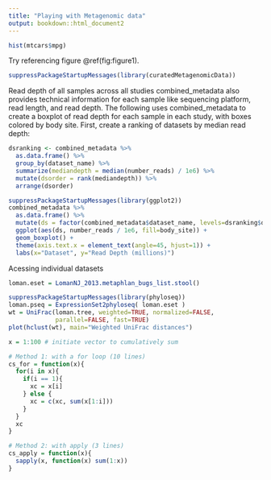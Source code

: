```yaml
---
title: "Playing with Metagenomic data"
output: bookdown::html_document2
---
```

  
```r
hist(mtcars$mpg)
```
Try referencing figure \@ref(fig:figure1). 
```r
suppressPackageStartupMessages(library(curatedMetagenomicData))
```
Read depth of all samples across all studies
combined_metadata also provides technical information for each sample like sequencing platform, read length, and read depth. The following uses combined_metadata to create a boxplot of read depth for each sample in each study, with boxes colored by body site. First, create a ranking of datasets by median read depth:
```r
dsranking <- combined_metadata %>%
  as.data.frame() %>% 
  group_by(dataset_name) %>%
  summarize(mediandepth = median(number_reads) / 1e6) %>%
  mutate(dsorder = rank(mediandepth)) %>%
  arrange(dsorder)
```
```r
suppressPackageStartupMessages(library(ggplot2))
combined_metadata %>%
  as.data.frame() %>%
  mutate(ds = factor(combined_metadata$dataset_name, levels=dsranking$dataset_name)) %>%
  ggplot(aes(ds, number_reads / 1e6, fill=body_site)) + 
  geom_boxplot() +
  theme(axis.text.x = element_text(angle=45, hjust=1)) +
  labs(x="Dataset", y="Read Depth (millions)")
```
Acessing individual datasets
```r
loman.eset = LomanNJ_2013.metaphlan_bugs_list.stool()
```
```r
suppressPackageStartupMessages(library(phyloseq))
loman.pseq = ExpressionSet2phyloseq( loman.eset )
wt = UniFrac(loman.tree, weighted=TRUE, normalized=FALSE, 
             parallel=FALSE, fast=TRUE)
plot(hclust(wt), main="Weighted UniFrac distances")
```


```r
x = 1:100 # initiate vector to cumulatively sum

# Method 1: with a for loop (10 lines)
cs_for = function(x){
  for(i in x){
    if(i == 1){
      xc = x[i]
    } else {
      xc = c(xc, sum(x[1:i]))
    }
  }
  xc
}

# Method 2: with apply (3 lines)
cs_apply = function(x){
  sapply(x, function(x) sum(1:x))
}

```

